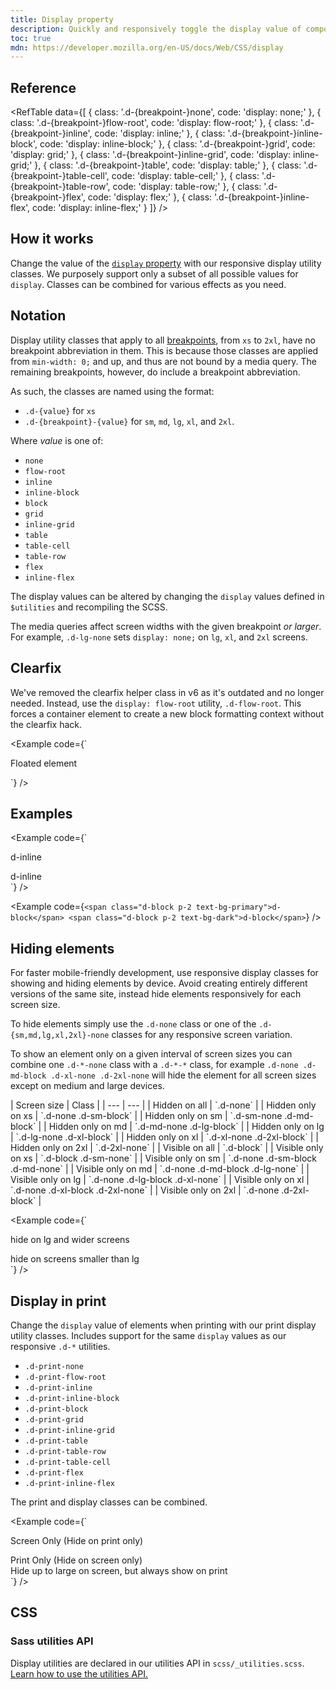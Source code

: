 ```yaml
---
title: Display property
description: Quickly and responsively toggle the display value of components and more with our display utilities. Includes support for some of the more common values, as well as some extras for controlling display when printing.
toc: true
mdn: https://developer.mozilla.org/en-US/docs/Web/CSS/display
---
```


## Reference

<RefTable data={[
  {
    class: '.d-{breakpoint-}none',
    code: 'display: none;'
  },
  {
    class: '.d-{breakpoint-}flow-root',
    code: 'display: flow-root;'
  },
  {
    class: '.d-{breakpoint-}inline',
    code: 'display: inline;'
  },
  {
    class: '.d-{breakpoint-}inline-block',
    code: 'display: inline-block;'
  },
  {
    class: '.d-{breakpoint-}grid',
    code: 'display: grid;'
  },
  {
    class: '.d-{breakpoint-}inline-grid',
    code: 'display: inline-grid;'
  },
  {
    class: '.d-{breakpoint-}table',
    code: 'display: table;'
  },
  {
    class: '.d-{breakpoint-}table-cell',
    code: 'display: table-cell;'
  },
  {
    class: '.d-{breakpoint-}table-row',
    code: 'display: table-row;'
  },
  {
    class: '.d-{breakpoint-}flex',
    code: 'display: flex;'
  },
  {
    class: '.d-{breakpoint-}inline-flex',
    code: 'display: inline-flex;'
  }
]} />

## How it works

Change the value of the [`display` property](https://developer.mozilla.org/en-US/docs/Web/CSS/display) with our responsive display utility classes. We purposely support only a subset of all possible values for `display`. Classes can be combined for various effects as you need.

## Notation

Display utility classes that apply to all [breakpoints]([[docsref:/layout/breakpoints]]), from `xs` to `2xl`, have no breakpoint abbreviation in them. This is because those classes are applied from `min-width: 0;` and up, and thus are not bound by a media query. The remaining breakpoints, however, do include a breakpoint abbreviation.

As such, the classes are named using the format:

- `.d-{value}` for `xs`
- `.d-{breakpoint}-{value}` for `sm`, `md`, `lg`, `xl`, and `2xl`.

Where *value* is one of:

- `none`
- `flow-root`
- `inline`
- `inline-block`
- `block`
- `grid`
- `inline-grid`
- `table`
- `table-cell`
- `table-row`
- `flex`
- `inline-flex`

The display values can be altered by changing the `display` values defined in `$utilities` and recompiling the SCSS.

The media queries affect screen widths with the given breakpoint *or larger*. For example, `.d-lg-none` sets `display: none;` on `lg`, `xl`, and `2xl` screens.

## Clearfix

We've removed the clearfix helper class in v6 as it's outdated and no longer needed. Instead, use the `display: flow-root` utility, `.d-flow-root`. This forces a container element to create a new block formatting context without the clearfix hack.

<Example code={`<div class="d-flow-root">
    <div class="float-end px-3 py-2 border rounded-3">Floated element</div>
  </div>`} />

## Examples

<Example code={`<div class="d-inline p-2 text-bg-primary">d-inline</div>
<div class="d-inline p-2 text-bg-dark">d-inline</div>`} />

<Example code={`<span class="d-block p-2 text-bg-primary">d-block</span>
<span class="d-block p-2 text-bg-dark">d-block</span>`} />

## Hiding elements

For faster mobile-friendly development, use responsive display classes for showing and hiding elements by device. Avoid creating entirely different versions of the same site, instead hide elements responsively for each screen size.

To hide elements simply use the `.d-none` class or one of the `.d-{sm,md,lg,xl,2xl}-none` classes for any responsive screen variation.

To show an element only on a given interval of screen sizes you can combine one `.d-*-none` class with a `.d-*-*` class, for example `.d-none .d-md-block .d-xl-none .d-2xl-none` will hide the element for all screen sizes except on medium and large devices.

<BsTable>
| Screen size | Class |
| --- | --- |
| Hidden on all | `.d-none` |
| Hidden only on xs | `.d-none .d-sm-block` |
| Hidden only on sm | `.d-sm-none .d-md-block` |
| Hidden only on md | `.d-md-none .d-lg-block` |
| Hidden only on lg | `.d-lg-none .d-xl-block` |
| Hidden only on xl | `.d-xl-none .d-2xl-block` |
| Hidden only on 2xl | `.d-2xl-none` |
| Visible on all | `.d-block` |
| Visible only on xs | `.d-block .d-sm-none` |
| Visible only on sm | `.d-none .d-sm-block .d-md-none` |
| Visible only on md | `.d-none .d-md-block .d-lg-none` |
| Visible only on lg | `.d-none .d-lg-block .d-xl-none` |
| Visible only on xl | `.d-none .d-xl-block .d-2xl-none` |
| Visible only on 2xl | `.d-none .d-2xl-block` |
</BsTable>

<Example code={`<div class="d-lg-none">hide on lg and wider screens</div>
<div class="d-none d-lg-block">hide on screens smaller than lg</div>`} />

## Display in print

Change the `display` value of elements when printing with our print display utility classes. Includes support for the same `display` values as our responsive `.d-*` utilities.

- `.d-print-none`
- `.d-print-flow-root`
- `.d-print-inline`
- `.d-print-inline-block`
- `.d-print-block`
- `.d-print-grid`
- `.d-print-inline-grid`
- `.d-print-table`
- `.d-print-table-row`
- `.d-print-table-cell`
- `.d-print-flex`
- `.d-print-inline-flex`

The print and display classes can be combined.

<Example code={`<div class="d-print-none">Screen Only (Hide on print only)</div>
<div class="d-none d-print-block">Print Only (Hide on screen only)</div>
<div class="d-none d-lg-block d-print-block">Hide up to large on screen, but always show on print</div>`} />

## CSS

### Sass utilities API

Display utilities are declared in our utilities API in `scss/_utilities.scss`. [Learn how to use the utilities API.]([[docsref:/utilities/api#using-the-api]])

<ScssDocs name="utils-display" file="scss/_utilities.scss" />
